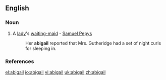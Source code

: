 {{see|Abigail}}
==English==

===Noun===
{{en-noun}}

# A [[lady]]'s [[waiting-maid]] - [[w:Samuel Pepys|Samuel Pepys]]
#:Her '''abigail''' reported that Mrs. Gutheridge had a set of night curls for sleeping in.

===References===
{{R:Century 1911}}
{{R:Webster 1913}}

[[el:abigail]]
[[io:abigail]]
[[vi:abigail]]
[[uk:abigail]]
[[zh:abigail]]